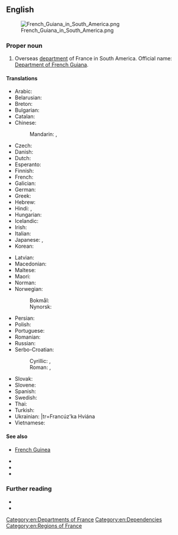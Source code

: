 ==English==
[[File:French Guiana in South America.png|frameless|right]]

===Proper noun===
{{en-proper noun}}

# Overseas [[department]] of France in South America. Official name: [[Department of French Guiana]].

====Translations====
{{trans-top|Department of French Guiana}}
* Arabic: {{t|ar|غِيَانَا اَلْفَرَنْسِيَّة|f}}
* Belarusian: {{t|be|Францу́зская Гвія́на|f}}
* Breton: {{t|br|Gwiana c'hall}}
* Bulgarian: {{t|bg|Фре́нска Гвиа́на|f}}
* Catalan: {{t+|ca|Guaiana Francesa|f}}
* Chinese:
*: Mandarin: {{t+|cmn|法屬圭亞那}}, {{t+|cmn|法属圭亚那|tr=Fà shǔ Guīyǎnà}}
* Czech: {{t+|cs|Francouzská Guyana|f}}
* Danish: {{t|da|Fransk Guyana}}
* Dutch: {{t|nl|Frans Guyana}}
* Esperanto: {{t|eo|Franca Gviano}}
* Finnish: {{t+|fi|Ranskan Guayana}}
* French: {{t+|fr|Guyane française|f}}
* Galician: {{t|gl|Güiana francesa|f}}
* German: {{t+|de|Französisch-Guayana|n}}
* Greek: {{t|el|Γαλλική Γουιάνα|f}}
* Hebrew: {{t|he|גיאנה הצרפתית|f|tr=giana ha-tsorfatít}}
* Hindi: {{t|hi|फ़्रेंच गयाना|tr=frēnc gayānā}}, {{t|hi|फ्रेंच गयाना|tr=frēnc gayānā, phrēnc gayānā}}
* Hungarian: {{t|hu|Francia Guayana}}
* Icelandic: {{t|is|Franska Gvæjana}}
* Irish: {{t|ga|Guáin na Fraince|f}}
* Italian: {{t|it|Guiana francese|f}}
* Japanese: {{t|ja|フランス領ギアナ|tr=Furansu-ryō Giana}}, {{t|ja|仏領ギアナ|tr=Futsu-ryō Giana}}
* Korean: {{t+|ko|프랑스령 기아나|tr=Peurangseuryeong Giana}}
{{trans-mid}}
* Latvian: {{t|lv|Franču Gviāna|f}}
* Macedonian: {{t|mk|Фра́нцуска Гваја́на|f}}
* Maltese: {{t|mt|Gujana Franċiża|f|alt=il-Gujana Franċiża}}
* Maori: {{t|mi|Kaiana Wīwī}}
* Norman: {{t|nrf|Guyane Française|f}}
* Norwegian:
*: Bokmål: {{t|nb|Fransk Guyana}}
*: Nynorsk: {{t|nn|Fransk Guyana}}
* Persian: {{t|fa|گویان فرانسه}}
* Polish: {{t+|pl|Gujana Francuska|f}}
* Portuguese: {{t+|pt|Guiana Francesa}}
* Romanian: {{t|ro|Guyana Franceză|f}}
* Russian: {{t|ru|Францу́зская Гвиа́на|f}}
* Serbo-Croatian:
*: Cyrillic: {{t|sh|Француска Гвајана|f}}, {{t|sh|Француска Гвијана|f}}
*: Roman: {{t|sh|Francuska Gvajana|f}}, {{t|sh|Francuska Gvijana|f}}
* Slovak: {{t|sk|Francúzska Guyana|f}}
* Slovene: {{t+|sl|Francóska Gvajána|f}}
* Spanish: {{t+|es|Guayana Francesa}}
* Swedish: {{t+|sv|Franska Guyana}}
* Thai: {{t|th|เฟรนช์เกียนา|tr=french gianaa}}
* Turkish: {{t+|tr|Fransız Guyanası}}
* Ukrainian: {{t|uk|Францу́зька Гвіа́на|f}}|tr=Francúz'ka Hviána
* Vietnamese: {{t|vi|Guyane thuộc Pháp}}
{{trans-bottom}}

====See also====
* {{qualifier|not to be confused with}} [[French Guinea]]
* {{l|en|Cayenne}}
* {{l|en|France}}
* {{l|en|Appendix:Countries of the world|Countries of the world}}

===Further reading===
* {{pedialite}}
* {{R:OneLook}}

[[Category:en:Departments of France]]
[[Category:en:Dependencies]]
[[Category:en:Regions of France]]